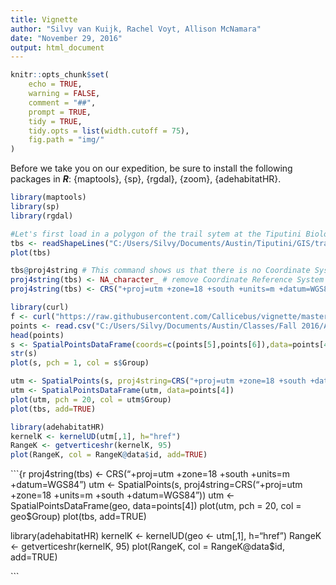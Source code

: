 ```yaml
---
title: Vignette
author: "Silvy van Kuijk, Rachel Voyt, Allison McNamara"
date: "November 29, 2016"
output: html_document
---
```

```r
knitr::opts_chunk$set(
    echo = TRUE,
    warning = FALSE,
    comment = "##",
    prompt = TRUE,
    tidy = TRUE,
    tidy.opts = list(width.cutoff = 75),
    fig.path = "img/"
)
```


Before we take you on our expedition, be sure to install the following packages in ***R***: {maptools}, {sp}, {rgdal}, {zoom}, {adehabitatHR}.


```r
library(maptools)
library(sp)
library(rgdal)

#Let's first load in a polygon of the trail sytem at the Tiputini Biological Station in Ecuador. This can be done with the readShapeLines() function in the *maptools* package. 
tbs <- readShapeLines("C:/Users/Silvy/Documents/Austin/Tiputini/GIS/trails.shp")
plot(tbs)

tbs@proj4string # This command shows us that there is no Coordinate System assigned to the TBS shapefile. 
proj4string(tbs) <- NA_character_ # remove Coordinate Reference System information from TBS shapefile.
proj4string(tbs) <- CRS("+proj=utm +zone=18 +south +units=m +datum=WGS84") #Setting UTM WGS84 as our Coortinate Reference System (CRS).

library(curl)
f <- curl("https://raw.githubusercontent.com/Callicebus/vignette/master/GPScoordinates.csv")
points <- read.csv("C:/Users/Silvy/Documents/Austin/Classes/Fall 2016/ANT388 Applied Data Analysis/GPScoordinates.csv")
head(points)
s <- SpatialPointsDataFrame(coords=c(points[5],points[6]),data=points[4])
str(s)
plot(s, pch = 1, col = s$Group)

utm <- SpatialPoints(s, proj4string=CRS("+proj=utm +zone=18 +south +datum=WGS84"))
utm <- SpatialPointsDataFrame(utm, data=points[4])
plot(utm, pch = 20, col = utm$Group)
plot(tbs, add=TRUE)

library(adehabitatHR)
kernelK <- kernelUD(utm[,1], h="href")
RangeK <- getverticeshr(kernelK, 95)
plot(RangeK, col = RangeK@data$id, add=TRUE)
```

```{r
proj4string(tbs) <- CRS("+proj=utm +zone=18 +south +units=m +datum=WGS84")
utm <- SpatialPoints(s, proj4string=CRS("+proj=utm +zone=18 +units=m +south +datum=WGS84"))
utm <- SpatialPointsDataFrame(geo, data=points[4])
plot(utm, pch = 20, col = geo$Group)
plot(tbs, add=TRUE)

library(adehabitatHR)
kernelK <- kernelUD(geo <- utm[,1], h="href")
RangeK <- getverticeshr(kernelK, 95)
plot(RangeK, col = RangeK@data$id, add=TRUE)

```